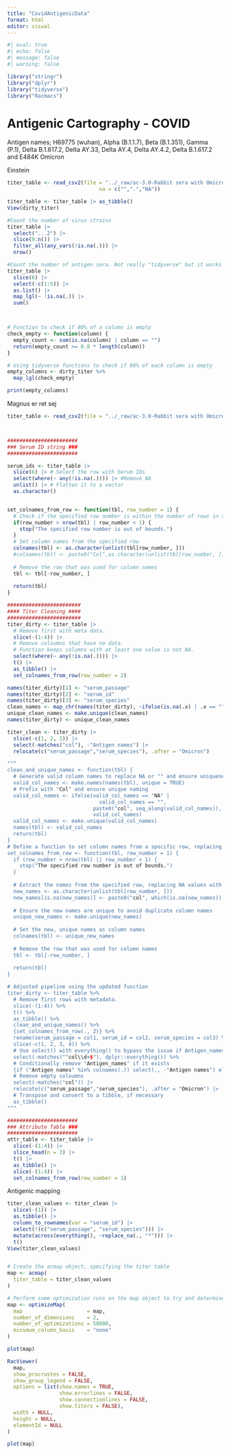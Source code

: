 ```yaml
---
title: "CovidAntigenicData"
format: html
editor: visual
---
```


```r
#| eval: true
#| echo: false
#| message: false
#| warning: false

library("stringr")
library("dplyr")
library("tidyverse")
library("Racmacs")
```

# Antigenic Cartography - COVID

Antigen names; H69775 (wuhan), Alpha (B.1.1.7), Beta (B.1.351), Gamma (P.1), Delta B.1.617.2, Delta AY.33, Delta AY.4, Delta AY.4.2, Delta B.1.617.2 and E484K Omicron

Einstein

```r

titer_table <- read_csv2(file = "../_raw/ac-3.0-Rabbit sera with Omicron_25-01-2022.csv",
                              na = c("",".","NA"))

titer_table <- titer_table |> as_tibble()
View(dirty_titer)

#Count the number of virus strains
titer_table |> 
  select("...2") |> 
  slice(9:n()) |> 
  filter_all(any_vars(!is.na(.))) |> 
  nrow()

#Count the number of antigen sera. Not really "tidyverse" but it works
titer_table |> 
  slice(6) |> 
  select(-c(1:5)) |> 
  as.list() |>
  map_lgl(~ !is.na(.)) |> 
  sum()



# Function to check if 80% of a column is empty
check_empty <- function(column) {
  empty_count <- sum(is.na(column) | column == "")
  return(empty_count >= 0.8 * length(column))
}

# Using tidyverse functions to check if 80% of each column is empty
empty_columns <- dirty_titer %>%
  map_lgl(check_empty)

print(empty_columns)


```

Magnus er ret sej

```r
titer_table <- read_csv2(file = "../_raw/ac-3.0-Rabbit sera with Omicron_25-01-2022.csv")



#######################
### Serum ID string ###
#######################

serum_ids <- titer_table |>
  slice(6) |> # Select the row with Serum IDs
  select(where(~ any(!is.na(.)))) |> #Remove NA
  unlist() |> # Flatten it to a vector 
  as.character()


set_colnames_from_row <- function(tbl, row_number = 1) {
  # Check if the specified row number is within the number of rows in the table
  if(row_number > nrow(tbl) | row_number < 1) {
    stop("The specified row number is out of bounds.")
  }
  # Set column names from the specified row
  colnames(tbl) <- as.character(unlist(tbl[row_number, ]))
  #colnames(tbl) <- paste0("Col",as.character(unlist(tbl[row_number, ])))
  
  # Remove the row that was used for column names
  tbl <- tbl[-row_number, ]
  
  return(tbl)
}

########################
#### Titer Cleaning ####
########################
titer_dirty <- titer_table |>
  # Remove first with meta data.
  slice(-(1:4)) |>
  # Remove coloumns that have no data. 
  # Function keeps columns with at least one value is not NA. 
  select(where(~ any(!is.na(.)))) |> 
  t() |>
  as_tibble() |>
  set_colnames_from_row(row_number = 2)

names(titer_dirty)[1] <- "serum_passage"
names(titer_dirty)[2] <- "serum_id"
names(titer_dirty)[3] <- "serum_species"
clean_names <- map_chr(names(titer_dirty), ~ifelse(is.na(.x) | .x == "", paste0("col", which(names(titer_dirty) == .x)), .x))
unique_clean_names <- make.unique(clean_names)
names(titer_dirty) <- unique_clean_names

titer_clean <- titer_dirty |>
  slice(-c(1, 2, 3)) |>
  select(-matches("col"), -"Antigen names") |>
  relocate(c("serum_passage","serum_species"), .after = "Omicron")

"""
clean_and_unique_names <- function(tbl) {
  # Generate valid column names to replace NA or "" and ensure uniqueness
  valid_col_names <- make.names(names(tbl), unique = TRUE)
  # Prefix with "Col" and ensure unique naming
  valid_col_names <- ifelse(valid_col_names == "NA" | 
                              valid_col_names == "", 
                            paste0("col", seq_along(valid_col_names)),
                            valid_col_names)
  valid_col_names <- make.unique(valid_col_names)
  names(tbl) <- valid_col_names
  return(tbl)
}
# Define a function to set column names from a specific row, replacing NA values
set_colnames_from_row <- function(tbl, row_number = 1) {
  if (row_number > nrow(tbl) || row_number < 1) {
    stop("The specified row number is out of bounds.")
  }
  
  # Extract the names from the specified row, replacing NA values with a placeholder
  new_names <- as.character(unlist(tbl[row_number, ]))
  new_names[is.na(new_names)] <- paste0("col", which(is.na(new_names)))
  
  # Ensure the new names are unique to avoid duplicate column names
  unique_new_names <- make.unique(new_names)
  
  # Set the new, unique names as column names
  colnames(tbl) <- unique_new_names
  
  # Remove the row that was used for column names
  tbl <- tbl[-row_number, ]
  
  return(tbl)
}

# Adjusted pipeline using the updated function
titer_dirty <- titer_table %>%
  # Remove first rows with metadata.
  slice(-(1:4)) %>%
  t() %>%
  as_tibble() %>%
  clean_and_unique_names() %>%
  {set_colnames_from_row(., 2)} %>%
  rename(serum_passage = col1, serum_id = col2, serum_species = col3) %>%
  slice(-c(1, 2, 3, 4)) %>%
  # Use select() with everything() to bypass the issue if Antigen_names does not exist
  select(-matches("^col\\d+$"), dplyr::everything()) %>%
  # Conditionally remove "Antigen_names" if it exists
  {if ("Antigen names" %in% colnames(.)) select(., -"Antigen names") else .} %>%
  # Remove empty coloumns
  select(-matches("col")) |>
  relocate(c("serum_passage","serum_species"), .after = "Omicron") |>
  # Transpose and convert to a tibble, if necessary
  as_tibble()
"""

#######################
### Attribute Table ###
#######################
attr_table <- titer_table |>
  slice(-(1:4)) |>
  slice_head(n = 3) |>
  t() |>
  as_tibble() |>
  slice(-(1:4)) |>
  set_colnames_from_row(row_number = 1)

```

Antigenic mapping

```r
titer_clean_values <- titer_clean |> 
  slice(-(1)) |> 
  as.tibble() |> 
  column_to_rownames(var = "serum_id") |> 
  select(!(c("serum_passage", "serum_species"))) |> 
  mutate(across(everything(), ~replace_na(., "*"))) |> 
  t()
View(titer_clean_values)


# Create the acmap object, specifying the titer table
map <- acmap(
  titer_table = titer_clean_values
)

# Perform some optimization runs on the map object to try and determine a best map
map <- optimizeMap(
  map                     = map,
  number_of_dimensions    = 2,
  number_of_optimizations = 50000,
  minimum_column_basis    = "none"
)

plot(map)

RacViewer(
  map,
  show_procrustes = FALSE,
  show_group_legend = FALSE,
  options = list(show.names = TRUE,
                 show.errorlines = FALSE,
                 show.connectionlines = FALSE,
                 show.titers = FALSE),
  width = NULL,
  height = NULL,
  elementId = NULL
)

plot(map)
```
